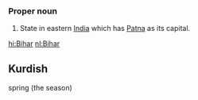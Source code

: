 {{rfc}}
===Proper noun===
#State in eastern [[India]] which has [[Patna]] as its capital.

[[hi:Bihar]]
[[nl:Bihar]]

== Kurdish ==
spring (the season)